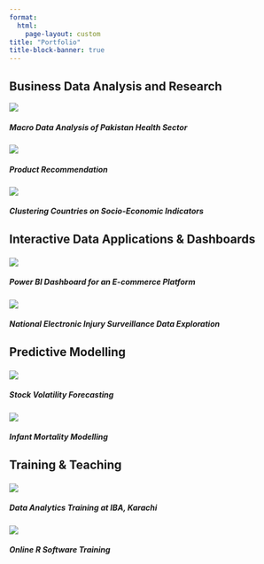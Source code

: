 ```yaml
---
format:
  html:
    page-layout: custom
title: "Portfolio"
title-block-banner: true
---
```



<h2>Business Data Analysis and Research</h2>


::: grid
::: g-col-6
<img src="1.png"/>

<h5>Macro Data Analysis of Pakistan Health Sector</h5>
:::

::: g-col-6
<img src="2.png"/>

<h5>Product Recommendation</h5>

:::

::: g-col-6
<img src="3.png"/>

<h5>Clustering Countries on Socio-Economic Indicators</h5>

:::
:::

<h2>

Interactive Data Applications & Dashboards

</h2>

::: grid
::: g-col-6
<img src="1.png"/>

<h5>Power BI Dashboard for an E-commerce Platform</h5>
:::

::: g-col-6
<img src="2.png"/>

<h5>National Electronic Injury Surveillance Data Exploration</h5>
:::
:::

<h2>

Predictive Modelling

</h2>

::: grid
::: g-col-6
<img src="1.png"/>

<h5>Stock Volatility Forecasting</h5>
:::

::: g-col-6
<img src="2.png"/>

<h5>Infant Mortality Modelling</h5>
:::
:::

<h2>

Training & Teaching

</h2>

::: grid
::: g-col-6
<img src="1.png"/>

<h5>Data Analytics Training at IBA, Karachi</h5>
:::

::: g-col-6
<img src="2.png"/>

<h5>Online R Software Training</h5>
:::
:::
